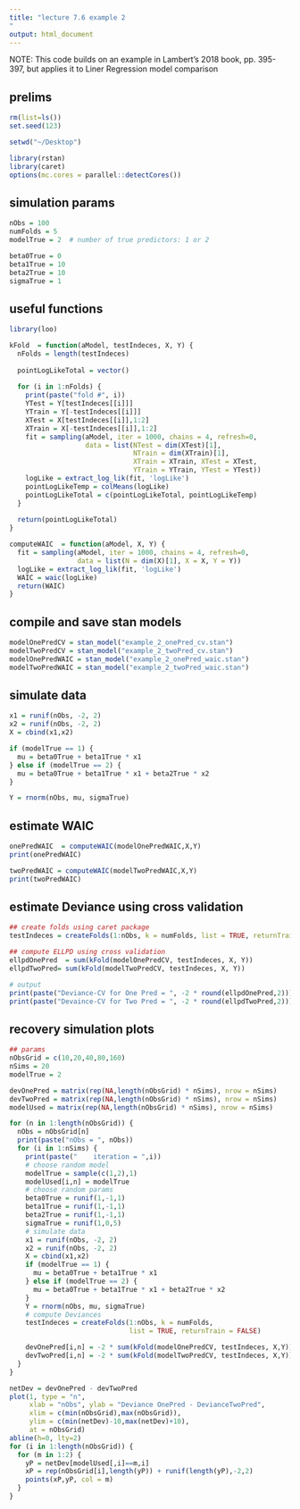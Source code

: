 ```yaml
---
title: "lecture 7.6 example 2
"
output: html_document
---
```


NOTE: This code builds on an example in Lambert's 2018 book, pp. 395-397, but applies it to Liner Regression model comparison

## prelims
```r
rm(list=ls())
set.seed(123)

setwd("~/Desktop")

library(rstan)
library(caret)
options(mc.cores = parallel::detectCores())
```

## simulation params
```r
nObs = 100
numFolds = 5
modelTrue = 2  # number of true predictors: 1 or 2

beta0True = 0
beta1True = 10
beta2True = 10
sigmaTrue = 1
```

## useful functions
```r
library(loo)

kFold  = function(aModel, testIndeces, X, Y) {
  nFolds = length(testIndeces)
  
  pointLogLikeTotal = vector()
  
  for (i in 1:nFolds) {
    print(paste("fold #", i))
    YTest = Y[testIndeces[[i]]]
    YTrain = Y[-testIndeces[[i]]]
    XTest = X[testIndeces[[i]],1:2]
    XTrain = X[-testIndeces[[i]],1:2]
    fit = sampling(aModel, iter = 1000, chains = 4, refresh=0,
                   data = list(NTest = dim(XTest)[1], 
                               NTrain = dim(XTrain)[1], 
                               XTrain = XTrain, XTest = XTest, 
                               YTrain = YTrain, YTest = YTest))
    logLike = extract_log_lik(fit, 'logLike')
    pointLogLikeTemp = colMeans(logLike)
    pointLogLikeTotal = c(pointLogLikeTotal, pointLogLikeTemp)
  }
  
  return(pointLogLikeTotal)
}

computeWAIC  = function(aModel, X, Y) {
  fit = sampling(aModel, iter = 1000, chains = 4, refresh=0,
                 data = list(N = dim(X)[1], X = X, Y = Y))
  logLike = extract_log_lik(fit, 'logLike')
  WAIC = waic(logLike)
  return(WAIC)
}

```

## compile and save stan models
```r
modelOnePredCV = stan_model("example_2_onePred_cv.stan")
modelTwoPredCV = stan_model("example_2_twoPred_cv.stan")
modelOnePredWAIC = stan_model("example_2_onePred_waic.stan")
modelTwoPredWAIC = stan_model("example_2_twoPred_waic.stan")
```


## simulate data
```r
x1 = runif(nObs, -2, 2)
x2 = runif(nObs, -2, 2)
X = cbind(x1,x2)

if (modelTrue == 1) {
  mu = beta0True + beta1True * x1
} else if (modelTrue == 2) {
  mu = beta0True + beta1True * x1 + beta2True * x2
}

Y = rnorm(nObs, mu, sigmaTrue)

```

## estimate WAIC
```r
onePredWAIC  = computeWAIC(modelOnePredWAIC,X,Y)
print(onePredWAIC)
```

```r
twoPredWAIC = computeWAIC(modelTwoPredWAIC,X,Y)
print(twoPredWAIC)
```


## estimate Deviance using cross validation
```r
## create folds using caret package
testIndeces = createFolds(1:nObs, k = numFolds, list = TRUE, returnTrain = FALSE)

## compute ELLPD using cross validation
ellpdOnePred  = sum(kFold(modelOnePredCV, testIndeces, X, Y))
ellpdTwoPred= sum(kFold(modelTwoPredCV, testIndeces, X, Y))

# output
print(paste("Deviance-CV for One Pred = ", -2 * round(ellpdOnePred,2)))
print(paste("Devaince-CV for Two Pred = ", -2 * round(ellpdTwoPred,2)))

```

## recovery simulation plots
```r
## params
nObsGrid = c(10,20,40,80,160)
nSims = 20
modelTrue = 2

devOnePred = matrix(rep(NA,length(nObsGrid) * nSims), nrow = nSims)
devTwoPred = matrix(rep(NA,length(nObsGrid) * nSims), nrow = nSims)
modelUsed = matrix(rep(NA,length(nObsGrid) * nSims), nrow = nSims)

for (n in 1:length(nObsGrid)) {
  nObs = nObsGrid[n]
  print(paste("nObs = ", nObs))
  for (i in 1:nSims) {
    print(paste("    iteration = ",i))
    # choose random model
    modelTrue = sample(c(1,2),1)
    modelUsed[i,n] = modelTrue
    # choose random params
    beta0True = runif(1,-1,1)
    beta1True = runif(1,-1,1)
    beta2True = runif(1,-1,1)
    sigmaTrue = runif(1,0,5)
    # simulate data
    x1 = runif(nObs, -2, 2)
    x2 = runif(nObs, -2, 2)
    X = cbind(x1,x2)
    if (modelTrue == 1) {
      mu = beta0True + beta1True * x1
    } else if (modelTrue == 2) {
      mu = beta0True + beta1True * x1 + beta2True * x2
    }
    Y = rnorm(nObs, mu, sigmaTrue)
    # compute Deviances
    testIndeces = createFolds(1:nObs, k = numFolds,
                              list = TRUE, returnTrain = FALSE)

    devOnePred[i,n] = -2 * sum(kFold(modelOnePredCV, testIndeces, X,Y))
    devTwoPred[i,n] = -2 * sum(kFold(modelTwoPredCV, testIndeces, X,Y))
  }
}

```

```r
netDev = devOnePred - devTwoPred
plot(1, type = "n",
     xlab = "nObs", ylab = "Deviance OnePred - DevianceTwoPred",
     xlim = c(min(nObsGrid),max(nObsGrid)),
     ylim = c(min(netDev)-10,max(netDev)+10),
     at = nObsGrid)
abline(h=0, lty=2)
for (i in 1:length(nObsGrid)) {
  for (m in 1:2) {
    yP = netDev[modelUsed[,i]==m,i]
    xP = rep(nObsGrid[i],length(yP)) + runif(length(yP),-2,2)
    points(xP,yP, col = m)
  }
}
```

